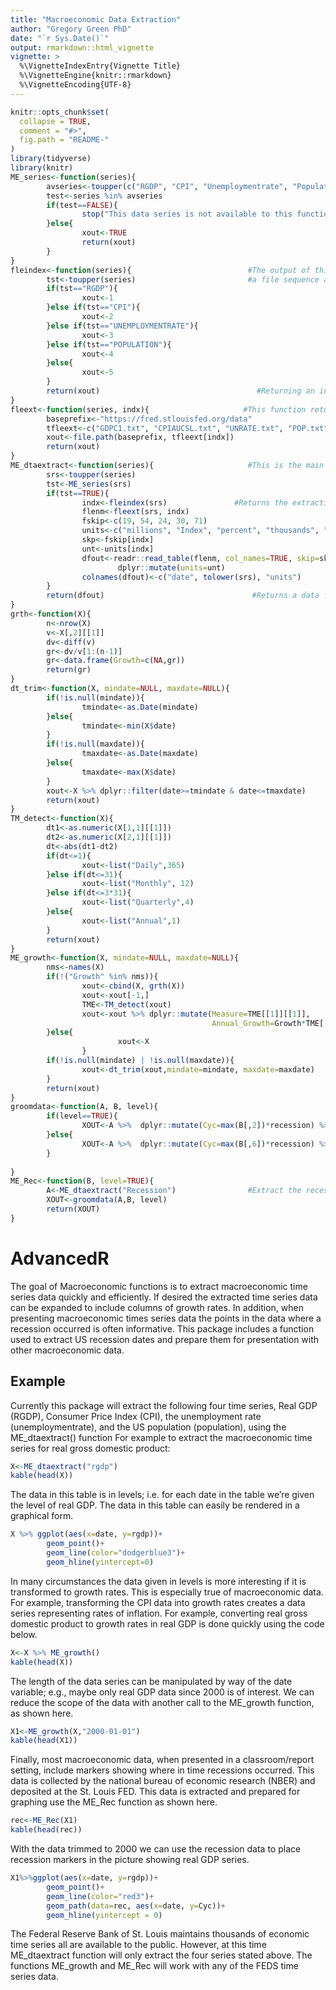 ---
title: "Macroeconomic Data Extraction"
author: "Gregory Green PhD"
date: "`r Sys.Date()`"
output: rmarkdown::html_vignette
vignette: >
  %\VignetteIndexEntry{Vignette Title}
  %\VignetteEngine{knitr::rmarkdown}
  %\VignetteEncoding{UTF-8}
---

```{r, echo = FALSE}
knitr::opts_chunk$set(
  collapse = TRUE,
  comment = "#>",
  fig.path = "README-"
)
library(tidyverse)
library(knitr)
ME_series<-function(series){
        avseries<-toupper(c("RGDP", "CPI", "Unemploymentrate", "Population","Recession"))
        test<-series %in% avseries 
        if(test==FALSE){
                stop("This data series is not available to this function")
        }else{
                xout<-TRUE
                return(xout)
        }
}
fleindex<-function(series){                          #The output of this function tells r how to construct
        tst<-toupper(series)                         #a file sequence and a skip variable
        if(tst=="RGDP"){
                xout<-1
        }else if(tst=="CPI"){
                xout<-2
        }else if(tst=="UNEMPLOYMENTRATE"){
                xout<-3
        }else if(tst=="POPULATION"){
                xout<-4
        }else{
                xout<-5
        }
        return(xout)                                   #Returning an index for extracting data
}
fleext<-function(series, indx){                     #This function returns a file extension
        baseprefix<-"https://fred.stlouisfed.org/data"
        tfleext<-c("GDPC1.txt", "CPIAUCSL.txt", "UNRATE.txt", "POP.txt", "USREC.txt")
        xout<-file.path(baseprefix, tfleext[indx])
        return(xout)
}
ME_dtaextract<-function(series){                     #This is the main function
        srs<-toupper(series)
        tst<-ME_series(srs)
        if(tst==TRUE){
                indx<-fleindex(srs)               #Returns the extraction index for the vector index
                flenm<-fleext(srs, indx)
                fskip<-c(19, 54, 24, 30, 71)
                units<-c("millions", "Index", "percent", "thousands", "unit")
                skp<-fskip[indx]
                unt<-units[indx]
                dfout<-readr::read_table(flenm, col_names=TRUE, skip=skp, col_types="Dd") %>%
                        dplyr::mutate(units=unt)
                colnames(dfout)<-c("date", tolower(srs), "units")
        }
        return(dfout)                                 #Returns a data frame with the chosen series
}
grth<-function(X){
        n<-nrow(X)
        v<-X[,2][[1]]
        dv<-diff(v)
        gr<-dv/v[1:(n-1)]
        gr<-data.frame(Growth=c(NA,gr))
        return(gr)
}
dt_trim<-function(X, mindate=NULL, maxdate=NULL){
        if(!is.null(mindate)){
                tmindate<-as.Date(mindate)
        }else{
                tmindate<-min(X$date)
        }
        if(!is.null(maxdate)){
                tmaxdate<-as.Date(maxdate)
        }else{
                tmaxdate<-max(X$date)
        }
        xout<-X %>% dplyr::filter(date>=tmindate & date<=tmaxdate)
        return(xout)
}
TM_detect<-function(X){
        dt1<-as.numeric(X[1,1][[1]])
        dt2<-as.numeric(X[2,1][[1]])
        dt<-abs(dt1-dt2)
        if(dt<=1){
                xout<-list("Daily",365)
        }else if(dt<=31){
                xout<-list("Monthly", 12)
        }else if(dt<=3*31){
                xout<-list("Quarterly",4)
        }else{
                xout<-list("Annual",1)
        }
        return(xout)
}
ME_growth<-function(X, mindate=NULL, maxdate=NULL){
        nms<-names(X)
        if(!("Growth" %in% nms)){
                xout<-cbind(X, grth(X))
                xout<-xout[-1,]
                TME<-TM_detect(xout)
                xout<-xout %>% dplyr::mutate(Measure=TME[[1]][[1]], 
                                             Annual_Growth=Growth*TME[[2]][[1]], Measured="Annual")
        }else{
                        xout<-X
                }
        if(!is.null(mindate) | !is.null(maxdate)){
                xout<-dt_trim(xout,mindate=mindate, maxdate=maxdate)
        }
        return(xout)
}
groomdata<-function(A, B, level){
        if(level==TRUE){
                XOUT<-A %>%  dplyr::mutate(Cyc=max(B[,2])*recession) %>% dplyr::filter(date>=min(B$date))
        }else{
                XOUT<-A %>%  dplyr::mutate(Cyc=max(B[,6])*recession) %>% dplyr::filter(date>=min(B$date))
        }
        
}
ME_Rec<-function(B, level=TRUE){
        A<-ME_dtaextract("Recession")                #Extract the recession data
        XOUT<-groomdata(A,B, level)
        return(XOUT)
}
```

# AdvancedR

The goal of Macroeconomic functions is to extract macroeconomic time series data quickly and efficiently. If desired the extracted time series data can be expanded to include columns of growth rates. In addition, when presenting macroeconomic times series data the points in the data where a recession occurred is often informative. This package includes a function used to extract US recession dates and prepare them for  presentation with other macroeconomic data.

## Example

Currently this package will extract the following four time series, Real GDP (RGDP), Consumer Price Index (CPI), the unemployment rate (unemploymentrate), and the US population (population), using the ME_dtaextract() function For example to extract the macroeconomic time series for real gross domestic product:

```{r example}
X<-ME_dtaextract("rgdp")
kable(head(X))
```

The data in this table is in levels; i.e. for each date in the table we're given the level of real GDP. The data in this table can easily be rendered in a graphical form.

```{r Fig1}
X %>% ggplot(aes(x=date, y=rgdp))+
        geom_point()+
        geom_line(color="dodgerblue3")+
        geom_hline(yintercept=0)
```


In many circumstances the data given in levels is more interesting if it is transformed to growth rates. This is especially true of macroeconomic data. For example, transforming the  CPI data  into growth rates creates a data series representing rates of inflation. For example, converting real  gross domestic product  to growth rates in real GDP is done quickly using the code below.

```{r example2}
X<-X %>% ME_growth()
kable(head(X))
```

The length of the data series can be manipulated by way of the date variable; e.g., maybe  only  real GDP data since 2000 is of interest. We can reduce the scope of the data with another call to the ME_growth function, as shown here.

```{r example3}
X1<-ME_growth(X,"2000-01-01")
kable(head(X1))
```

Finally, most macroeconomic data, when presented in a classroom/report setting, include markers showing where in time recessions occurred. This data is collected by the national bureau of economic research (NBER) and deposited at the St. Louis FED. This data is extracted and  prepared for graphing use the ME_Rec function as shown here.

```{r example4}
rec<-ME_Rec(X1)
kable(head(rec))
```

With the data trimmed to 2000 we can use the recession data to place recession markers in the picture showing real GDP series.

```{r Fig2}
X1%>%ggplot(aes(x=date, y=rgdp))+
        geom_point()+
        geom_line(color="red3")+
        geom_path(data=rec, aes(x=date, y=Cyc))+
        geom_hline(yintercept = 0)
```

The Federal Reserve Bank of St. Louis maintains thousands of economic time series  all are  available to the public. However, at this time ME_dtaextract function will only extract the four series stated above. The functions ME_growth and ME_Rec will work with any of the FEDS time series data.